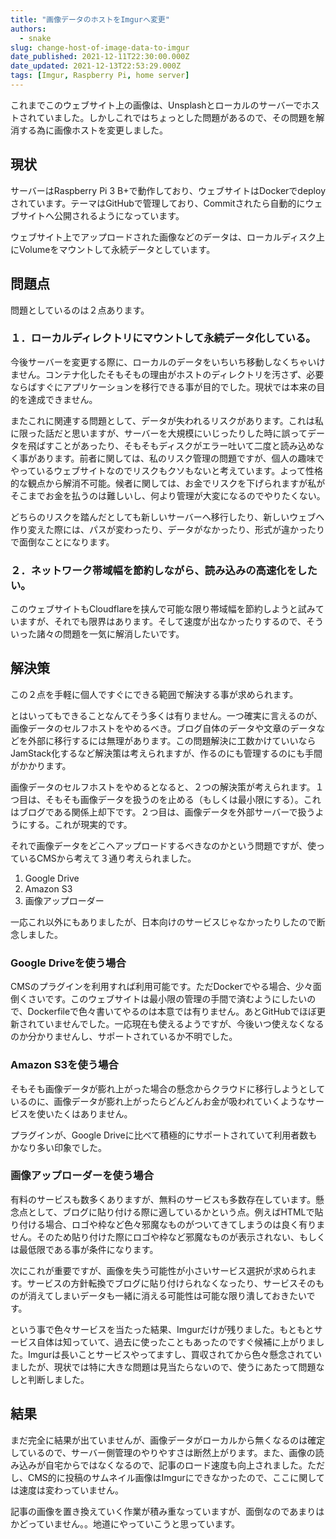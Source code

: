 ```yaml
---
title: "画像データのホストをImgurへ変更"
authors:
  - snake
slug: change-host-of-image-data-to-imgur
date_published: 2021-12-11T22:30:00.000Z
date_updated: 2021-12-13T22:53:29.000Z
tags: [Imgur, Raspberry Pi, home server]
---
```


これまでこのウェブサイト上の画像は、Unsplashとローカルのサーバーでホストされていました。しかしこれではちょっとした問題があるので、その問題を解消する為に画像ホストを変更しました。

## 現状

サーバーはRaspberry Pi 3 B+で動作しており、ウェブサイトはDockerでdeployされています。テーマはGitHubで管理しており、Commitされたら自動的にウェブサイトへ公開されるようになっています。

ウェブサイト上でアップロードされた画像などのデータは、ローカルディスク上にVolumeをマウントして永続データとしています。

## 問題点

問題としているのは２点あります。

### １．ローカルディレクトリにマウントして永続データ化している。

今後サーバーを変更する際に、ローカルのデータをいちいち移動しなくちゃいけません。コンテナ化したそもそもの理由がホストのディレクトリを汚さず、必要ならばすぐにアプリケーションを移行できる事が目的でした。現状では本来の目的を達成できません。

またこれに関連する問題として、データが失われるリスクがあります。これは私に限った話だと思いますが、サーバーを大規模にいじったりした時に誤ってデータを飛ばすことがあったり、そもそもディスクがエラー吐いて二度と読み込めなく事があります。前者に関しては、私のリスク管理の問題ですが、個人の趣味でやっているウェブサイトなのでリスクもクソもないと考えています。よって性格的な観点から解消不可能。候者に関しては、お金でリスクを下げられますが私がそこまでお金を払うのは難しいし、何より管理が大変になるのでやりたくない。

どちらのリスクを踏んだとしても新しいサーバーへ移行したり、新しいウェブへ作り変えた際には、パスが変わったり、データがなかったり、形式が違かったりで面倒なことになります。

### ２．ネットワーク帯域幅を節約しながら、読み込みの高速化をしたい。

このウェブサイトもCloudflareを挟んで可能な限り帯域幅を節約しようと試みていますが、それでも限界はあります。そして速度が出なかったりするので、そういった諸々の問題を一気に解消したいです。

## 解決策

この２点を手軽に個人ですぐにできる範囲で解決する事が求められます。

とはいってもできることなんてそう多くは有りません。一つ確実に言えるのが、画像データのセルフホストをやめるべき。ブログ自体のデータや文章のデータなどを外部に移行するには無理があります。この問題解決に工数かけていいならJamStack化するなど解決策は考えられますが、作るのにも管理するのにも手間がかかります。

画像データのセルフホストをやめるとなると、２つの解決策が考えられます。１つ目は、そもそも画像データを扱うのを止める（もしくは最小限にする）。これはブログである関係上却下です。２つ目は、画像データを外部サーバーで扱うようにする。これが現実的です。

それで画像データをどこへアップロードするべきなのかという問題ですが、使っているCMSから考えて３通り考えられました。

1. Google Drive
2. Amazon S3
3. 画像アップローダー

一応これ以外にもありましたが、日本向けのサービスじゃなかったりしたので断念しました。

### Google Driveを使う場合

CMSのプラグインを利用すれば利用可能です。ただDockerでやる場合、少々面倒くさいです。このウェブサイトは最小限の管理の手間で済むようにしたいので、Dockerfileで色々書いてやるのは本意では有りません。あとGitHubでほぼ更新されていませんでした。一応現在も使えるようですが、今後いつ使えなくなるのか分かりませんし、サポートされているか不明でした。

### Amazon S3を使う場合

そもそも画像データが膨れ上がった場合の懸念からクラウドに移行しようとしているのに、画像データが膨れ上がったらどんどんお金が吸われていくようなサービスを使いたくはありません。

プラグインが、Google Driveに比べて積極的にサポートされていて利用者数もかなり多い印象でした。

### 画像アップローダーを使う場合

有料のサービスも数多くありますが、無料のサービスも多数存在しています。懸念点として、ブログに貼り付ける際に適しているかという点。例えばHTMLで貼り付ける場合、ロゴや枠など色々邪魔なものがついてきてしまうのは良く有りません。そのため貼り付けた際にロゴや枠など邪魔なものが表示されない、もしくは最低限である事が条件になります。

次にこれが重要ですが、画像を失う可能性が小さいサービス選択が求められます。サービスの方針転換でブログに貼り付けられなくなったり、サービスそのものが消えてしまいデータも一緒に消える可能性は可能な限り潰しておきたいです。

という事で色々サービスを当たった結果、Imgurだけが残りました。もともとサービス自体は知っていて、過去に使ったこともあったのですぐ候補に上がりました。Imgurは長いことサービスやってますし、買収されてから色々懸念されていましたが、現状では特に大きな問題は見当たらないので、使うにあたって問題なしと判断しました。

## 結果

まだ完全に結果が出ていませんが、画像データがローカルから無くなるのは確定しているので、サーバー側管理のやりやすさは断然上がります。また、画像の読み込みが自宅からではなくなるので、記事のロード速度も向上されました。ただし、CMS的に投稿のサムネイル画像はImgurにできなかったので、ここに関しては速度は変わっていません。

記事の画像を置き換えていく作業が積み重なっていますが、面倒なのであまりはかどっていません。。地道にやっていこうと思っています。
